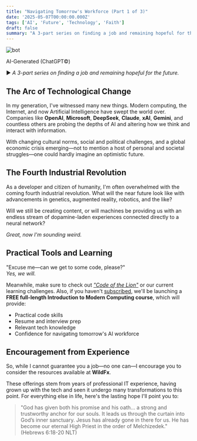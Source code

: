 ```yaml
---
title: "Navigating Tomorrow's Workforce (Part 1 of 3)"
date: '2025-05-07T00:00:00.000Z'
tags: ['AI', 'Future', 'Technology', 'Faith']
draft: false
summary: "A 3-part series on finding a job and remaining hopeful for the future."
---
```


<div style={{ textAlign: 'center' }}>
  <img src="/static/images/bot.png" alt="bot" />
<p>AI-Generated (ChatGPT©)</p>
</div>

► *A 3-part series on finding a job and remaining hopeful for the future.*

## The Arc of Technological Change

In my generation, I've witnessed many new things. Modern computing, the Internet, and now Artificial Intelligence have swept the world over. Companies like **OpenAI**, **Microsoft**, **DeepSeek**, **Claude**, **xAI**, **Gemini**, and countless others are probing the depths of AI and altering how we think and interact with information.

With changing cultural norms, social and political challenges, and a global economic crisis emerging—not to mention a host of personal and societal struggles—one could hardly imagine an optimistic future.

## The Fourth Industrial Revolution

As a developer and citizen of humanity, I'm often overwhelmed with the coming fourth industrial revolution. What will the near future look like with advancements in genetics, augmented reality, robotics, and the like?

Will we still be creating content, or will machines be providing us with an endless stream of dopamine-laden experiences connected directly to a neural network?

*Great, now I'm sounding weird.*

## Practical Tools and Learning

"Excuse me—can we get to some code, please?"<br />
*Yes, we will.*

Meanwhile, make sure to check out [*"Code of the Lion"*](https://www.wildfx.io/blog/code-of-the-lion) or our current learning challenges. Also, if you haven't [subscribed](https://www.wildfx.io/#newsletterSection), we'll be launching a **FREE full-length Introduction to Modern Computing course**, which will provide:

- Practical code skills  
- Resume and interview prep  
- Relevant tech knowledge  
- Confidence for navigating tomorrow's AI workforce

## Encouragement from Experience

So, while I cannot guarantee you a job—no one can—I encourage you to consider the resources available at **WildFx**.

These offerings stem from years of professional IT experience, having grown up with the tech and seen it undergo many transformations to this point. For everything else in life, here's the lasting hope I'll point you to:

> "God has given both his promise and his oath... a strong and trustworthy anchor for our souls. It leads us through the curtain into God’s inner sanctuary. Jesus has already gone in there for us. He has become our eternal High Priest in the order of Melchizedek." (Hebrews 6:18-20 NLT)
